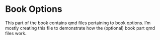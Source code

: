 # Book Options

This part of the book contains qmd files pertaining to book options. I'm mostly creating this file to demonstrate how the (optional) book part qmd files work.